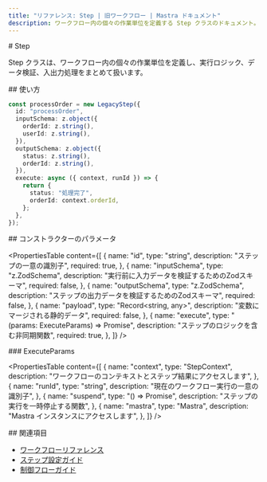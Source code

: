 ```yaml
---
title: "リファレンス: Step | 旧ワークフロー | Mastra ドキュメント"
description: ワークフロー内の個々の作業単位を定義する Step クラスのドキュメント。
---
```


<div id="step">
  # Step
</div>

Step クラスは、ワークフロー内の個々の作業単位を定義し、実行ロジック、データ検証、入出力処理をまとめて扱います。

<div id="usage">
  ## 使い方
</div>

```typescript
const processOrder = new LegacyStep({
  id: "processOrder",
  inputSchema: z.object({
    orderId: z.string(),
    userId: z.string(),
  }),
  outputSchema: z.object({
    status: z.string(),
    orderId: z.string(),
  }),
  execute: async ({ context, runId }) => {
    return {
      status: "処理完了",
      orderId: context.orderId,
    };
  },
});
```


<div id="constructor-parameters">
  ## コンストラクターのパラメータ
</div>

<PropertiesTable
  content={[
    {
      name: "id",
      type: "string",
      description: "ステップの一意の識別子",
      required: true,
    },
    {
      name: "inputSchema",
      type: "z.ZodSchema",
      description: "実行前に入力データを検証するためのZodスキーマ",
      required: false,
    },
    {
      name: "outputSchema",
      type: "z.ZodSchema",
      description: "ステップの出力データを検証するためのZodスキーマ",
      required: false,
    },
    {
      name: "payload",
      type: "Record<string, any>",
      description: "変数にマージされる静的データ",
      required: false,
    },
    {
      name: "execute",
      type: "(params: ExecuteParams) => Promise<any>",
      description: "ステップのロジックを含む非同期関数",
      required: true,
    },
  ]}
/>

<div id="executeparams">
  ### ExecuteParams
</div>

<PropertiesTable
  content={[
    {
      name: "context",
      type: "StepContext",
      description: "ワークフローのコンテキストとステップ結果にアクセスします",
    },
    {
      name: "runId",
      type: "string",
      description: "現在のワークフロー実行の一意の識別子",
    },
    {
      name: "suspend",
      type: "() => Promise<void>",
      description: "ステップの実行を一時停止する関数",
    },
    {
      name: "mastra",
      type: "Mastra",
      description: "Mastra インスタンスにアクセスします",
    },
  ]}
/>

<div id="related">
  ## 関連項目
</div>

- [ワークフローリファレンス](./workflow)
- [ステップ設定ガイド](/docs/workflows-legacy/steps)
- [制御フローガイド](/docs/workflows-legacy/control-flow)